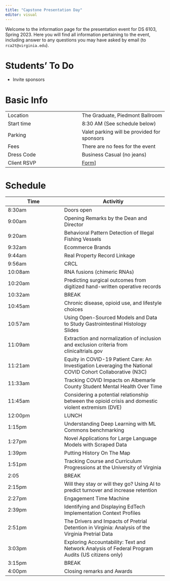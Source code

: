 ```yaml
---
title: "Capstone Presentation Day"
editor: visual
---
```


Welcome to the information page for the presentation event for DS 6103, Spring 2023. Here you will find all information pertaining to the event, including answer to any questions you may have asked by email (to `rca2t@virginia.edu`).

# Students' To Do

* Invite sponsors

# Basic Info

|            |              |
|------------|--------------|
| Location   | The Graduate, Piedmont Ballroom |
| Start time | 8:30 AM (See schedule below) |
| Parking    | Valet parking will be provided for sponsors |
| Fees       | There are no fees for the event |
| Dress Code | Business Casual (no jeans) |
| Client RSVP | [Form](https://virginia.az1.qualtrics.com/jfe/form/SV_bm83no5ddCIluaW)] |

# Schedule

| Time | Activitiy |
|------|-----------|
| 8:30am | Doors open |
| 9:00am  | Opening Remarks by the Dean and Director | 
| 9:20am  | Behavioral Pattern Detection of Illegal Fishing Vessels | 
| 9:32am  | Ecommerce Brands| 
| 9:44am  | Real Property Record Linkage |  
| 9:56am  | CRCL |
| 10:08am | RNA fusions (chimeric RNAs) |
| 10:20am | Predicting surgical outcomes from digitized hand-written operative records |
| 10:32am | BREAK  |
| 10:45am | Chronic disease, opioid use, and lifestyle choices |
| 10:57am | Using Open-Sourced Models and Data to Study Gastrointestinal Histology Slides |
| 11:09am | Extraction and normalization of inclusion and exclusion criteria from clinicaltrials.gov |
| 11:21am | Equity in COVID-19 Patient Care: An Investigation Leveraging the National COVID Cohort Collaborative (N3C) |
| 11:33am | Tracking COVID Impacts on Albemarle County Student Mental Health Over Time |
| 11:45am | Considering a potential relationship between the opioid crisis and domestic violent extremism (DVE) |
| 12:00pm | LUNCH |
| 1:15pm  | Understanding Deep Learning with ML Commons benchmarking |
| 1:27pm | Novel Applications for Large Language Models with Scraped Data |
| 1:39pm | Putting History On The Map |
| 1:51pm | Tracking Course and Curriculum Progressions at the University of Virginia |
| 2:05 | BREAK  |
| 2:15pm | Will they stay or will they go?  Using AI to predict turnover and increase retention |
| 2:27pm | Engagement Time Machine |
| 2:39pm | Identifying and Displaying EdTech Implementation Context Profiles |
| 2:51pm | The Drivers and Impacts of Pretrial Detention in Virginia: Analysis of the Virginia Pretrial Data |
| 3:03pm | Exploring Accountability: Text and Network Analysis of Federal Program Audits (US citizens only) |
| 3:15pm | BREAK  |
| 4:00pm | Closing remarks and Awards  |
 